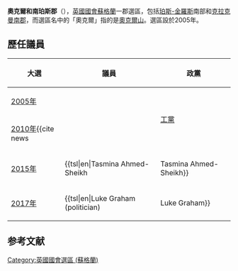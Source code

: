 {{noteTA
|G1=UK Places
|G2=PoliticiansUK
}}
{{Infobox UK constituency main
 |name        =奧克爾和南珀斯郡
 |parliament  = uk
 |map1        = OchilSouthPerthshire
 |map2        = 
 |map_size    = 250px
 |map_entity  = [[蘇格蘭|蘇格蘭]]
 |map_year    = 
 |year        = 2005
 |abolished   = 
 |type        = 郡
 |elects_howmany =
 |previous    = 
 |next        = 
 |electorate  = 
 |mp          = {{tsl|en|Luke Graham (politician)||Luke Graham}}
 |party       = [[保守黨_(英國)|保守黨]]
 |region      = 蘇格蘭
 |county      = [[克拉克曼南郡|克拉克曼南郡]] /[[珀斯-金羅斯|珀斯-金羅斯]]
 |european    = 蘇格蘭
}}
'''奧克爾和南珀斯郡'''（{{lang-en|Ochil and South  Perthshire}}），[[英國|英國]][[英國國會|國會]][[蘇格蘭|蘇格蘭]]一郡選區，包括[[珀斯-金羅斯|珀斯-金羅斯]]南部和[[克拉克曼南郡|克拉克曼南郡]]，而選區名中的「奧克爾」指的是[[奧克爾山|奧克爾山]]。選區設於2005年。

== 歷任議員 ==
{|class="wikitable"
!大選!!議員
!政黨
|-
| [[2005年英國大選|2005年]]
| rowspan="2"|{{tsl|en|Gordon Banks (politician)|戈登·班克斯 (英國國會議員)|戈登·班克斯}}
| rowspan="2"|[[工黨_(英國)|工黨]]
|-
| [[2010年英國大選|2010年]]<ref name="">{{cite news
|publisher=[[英國廣播公司|英國廣播公司]]
|date=2010年5月7日
|title=Election 2010/Constituency/Ochil and South  Perthshire
|url=http://news.bbc.co.uk/1/shared/election2010/results/constituency/854.stm
|accessdate=2010年5月14日
|archive-date=2017年9月4日
|archive-url=https://web.archive.org/web/20170904214727/http://news.bbc.co.uk/1/shared/election2010/results/constituency/854.stm
|dead-url=no
}}</ref>
|-
| [[2015年英國大選|2015年]]
| {{tsl|en|Tasmina Ahmed-Sheikh||Tasmina Ahmed-Sheikh}}
| [[蘇格蘭民族黨|蘇格蘭民族黨]]
|-
| [[2017年英國大選|2017年]]
| {{tsl|en|Luke Graham (politician)||Luke Graham}}
| [[保守黨_(英國)|保守黨]]
|}

==参考文献==
<div class="references-small">
<references></references>
</div>

{{DEFAULTSORT:Ochil and South  Perthshire (UK Parliament constituency)}}
{{英國國會選區 (蘇格蘭)}}
[[Category:英國國會選區_(蘇格蘭)|Category:英國國會選區 (蘇格蘭)]]